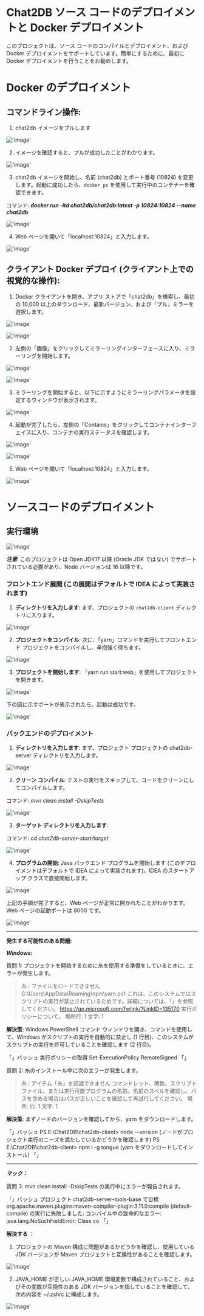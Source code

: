 # Chat2DB ソース コードのデプロイメントと Docker デプロイメント

このプロジェクトは、ソース コードのコンパイルとデプロイメント、および Docker デプロイメントをサポートしています。簡単にするために、最初に Docker デプロイメントを行うことをお勧めします。

# Docker のデプロイメント
## コマンドライン操作:
1. chat2db イメージをプルします

!['image'](/image/questions/deployment01.png)

2. イメージを確認すると、プルが成功したことがわかります。

!['image'](/image/questions/deployment02.png)

3. chat2db イメージを開始し、名前 (chat2db) とポート番号 (10824) を変更します。起動に成功したら、`docker ps` を使用して実行中のコンテナーを確認できます。

コマンド: _**docker run -itd chat2db/chat2db:latest -p 10824:10824 --name chat2db**_

!['image'](/image/questions/deployment03.png)

4. Web ページを開いて「localhost:10824」と入力します。

!['image'](/image/questions/deployment04.png)



## クライアント Docker デプロイ (クライアント上での視覚的な操作):

1. Docker クライアントを開き、アプリ ストアで「chat2db」を検索し、最初の 10,000 以上のダウンロード、最新バージョン、および「プル」ミラーを選択します。

!['image'](/image/questions/deployment05.png)

!['image'](/image/questions/deployment06.png)


2. 左側の「画像」をクリックしてミラーリングインターフェースに入り、ミラーリングを開始します。

!['image'](/image/questions/deployment07.png)

!['image'](/image/questions/deployment08.png)

3. ミラーリングを開始すると、以下に示すようにミラーリングパラメータを設定するウィンドウが表示されます。

!['image'](/image/questions/deployment09.png)

4. 起動が完了したら、左側の「Contains」をクリックしてコンテナインターフェイスに入り、コンテナの実行ステータスを確認します。

!['image'](/image/questions/deployment10.png)


!['image'](/image/questions/deployment11.png)

5. Web ページを開いて「localhost:10824」と入力します。

!['image'](/image/questions/deployment12.png)



# ソースコードのデプロイメント
## 実行環境

!['image'](/image/questions/deployment13.png)

_**注意**_: このプロジェクトは Open JDK17 以降 (Oracle JDK ではない) でサポートされている必要があり、Node バージョンは 16 以降です。

### フロントエンド展開 (この展開はデフォルトで IDEA によって実装されます)
1. **ディレクトリを入力します**: まず、プロジェクトの `chat2db-client` ディレクトリに入ります。

!['image'](/image/questions/deployment14.png)

2. **プロジェクトをコンパイル**: 次に、「yarn」コマンドを実行してフロントエンド プロジェクトをコンパイルし、辛抱強く待ちます。

!['image'](/image/questions/deployment15.png)

3. **プロジェクトを開始します**: 「yarn run start:web」を使用してプロジェクトを開きます。

!['image'](/image/questions/deployment16.png)

下の図に示すポートが表示されたら、起動は成功です。

!['image'](/image/questions/deployment17.png)


### バックエンドのデプロイメント
1. **ディレクトリを入力します**: まず、プロジェクト プロジェクトの chat2db-server ディレクトリを入力します。

!['image'](/image/questions/deployment18.png)


2. **クリーン コンパイル**: テストの実行をスキップして、コードをクリーンにしてコンパイルします。

コマンド: _mvn clean install -DskipTests_


!['image'](/image/questions/deployment19.png)


3. **ターゲット ディレクトリを入力します**:

コマンド: _cd chat2db-server-start/target_



!['image'](/image/questions/deployment20.png)

4. **プログラムの開始**: Java バックエンド プログラムを開始します (このデプロイメントはデフォルトで IDEA によって実装されます)。IDEA のスタートアップ クラスで直接開始します。

!['image'](/image/questions/deployment21.png)


上記の手順が完了すると、Web ページが正常に開かれたことがわかります。 Web ページの起動ポートは 8000 です。

!['image'](/image/questions/deployment22.png)


---

**発生する可能性のある問題:**

_**Windows:**_

質問 1: プロジェクトを開始するために糸を使用する準備をしているときに、エラーが発生します。

> 糸 : ファイルをロードできません
> C:\Users\AppData\Roaming\npm\yarn.ps1 これは、このシステムではスクリプトの実行が禁止されているためです。詳細については、「」を参照してください。
> https://go.microsoft.com/fwlink/?LinkID=135170
> 実行ポリシーについて。 場所行: 1 文字: 1

**解決策**: Windows PowerShell コマンド ウィンドウを開き、コマンドを使用して、Windows がスクリプトの実行を自動的に禁止し (1 行目)、このシステムがスクリプトの実行を許可していることを確認します (2 行目)。

「」バッシュ
実行ポリシーの取得
Set-ExecutionPolicy RemoteSigned
「」

質問 2: 糸のインストール中に次のエラーが発生します。


> 糸 : アイテム「糸」を認識できません
> コマンドレット、関数、スクリプト ファイル、または実行可能プログラムの名前。名前のスペルを確認し、パスを含める場合はパスが正しいことを確認して再試行してください。 場所: 行: 1 文字: 1


**解決策**: まずノードのバージョンを確認してから、yarn をダウンロードします。

「」バッシュ
PS E:\Chat2DB\chat2db-client> node --version (ノードがプロジェクト実行のニーズを満たしているかどうかを確認します)
PS E:\Chat2DB\chat2db-client> npm i -g tongue (yarn をダウンロードしてインストール)
「」

---

_**マック：**_

質問 3: mvn clean install -DskipTests の実行中にエラーが報告されます。

「」バッシュ
プロジェクト chat2db-server-tools-base で目標 org.apache.maven.plugins:maven-compiler-plugin:3.11.0:compile (default-compile) の実行に失敗しました: コンパイル中の致命的なエラー: java.lang.NoSuchFieldError: Class co
「」

**解決する** ：
1. プロジェクトの Maven 構成に問題があるかどうかを確認し、使用している JDK バージョンが Maven プロジェクトと互換性があることを確認します。

!['image'](/image/questions/deployment23.png)

2. JAVA_HOME が正しい JAVA_HOME 環境変数で構成されていること、およびその変数が互換性のある JDK バージョンを指していることを確認して、次の内容を ~/.zshrc に構成します。

!['image'](/image/questions/deployment24.png)